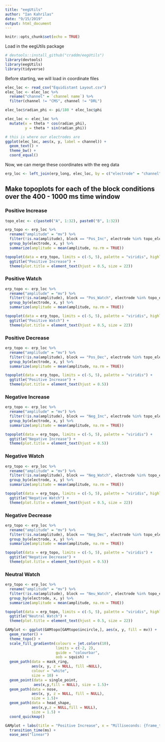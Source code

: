 ```yaml
---
title: "eegUtils"
author: "Ian Kahrilas"
date: "9/15/2019"
output: html_document
---
```


```r
knitr::opts_chunk$set(echo = TRUE)
```
Load in the eegUtils package
```r
# devtools::install_github("craddm/eegUtils")
library(devtools)
library(eegUtils)
library(tidyverse)
```
Before starting, we will load in coordinate files
```r
elec_loc <- read_csv("Equidistant Layout.csv")
elec_loc <- elec_loc %>%
  rename("channel" = `channel name`) %>%
  filter(channel != "CMS", channel != "DRL")

elec_loc$radian_phi <- pi/180 * elec_loc$phi

elec_loc <- elec_loc %>%
  mutate(x = theta * cos(radian_phi),
         y = theta * sin(radian_phi))

# this is where our electrodes are
ggplot(elec_loc, aes(x, y, label = channel)) +
  geom_text() +
  theme_bw() +
  coord_equal()
```
Now, we can merge these coordinates with the eeg data
```r
erp_loc <- left_join(erp_long, elec_loc, by = c("electrode" = "channel"))
```
## Make topoplots for each of the block conditions over the 400 - 1000 ms time window
### Positive Increase
```r
topo_elec <- c(paste0("A", 1:32), paste0("B", 1:32))

erp_topo <- erp_loc %>%
  rename("amplitude" = "mv") %>%
  filter(!is.na(amplitude), block == "Pos_Inc", electrode %in% topo_elec, between(ms, 398, 1002)) %>%
  group_by(electrode, x, y) %>%
  summarize(amplitude = mean(amplitude, na.rm = TRUE))

topoplot(data = erp_topo, limits = c(-5, 5), palette = "viridis", highlights = Pz_elec) +
  ggtitle("Positive Increase") +
  theme(plot.title = element_text(hjust = 0.5, size = 22))
```
### Positive Watch
```r
erp_topo <- erp_loc %>%
  rename("amplitude" = "mv") %>%
  filter(!is.na(amplitude), block == "Pos_Watch", electrode %in% topo_elec, between(ms, 398, 1002)) %>%
  group_by(electrode, x, y) %>%
  summarize(amplitude = mean(amplitude, na.rm = TRUE))

topoplot(data = erp_topo, limits = c(-5, 5), palette = "viridis", highlights = Pz_elec) +
  ggtitle("Positive Watch") +
  theme(plot.title = element_text(hjust = 0.5, size = 22))
```
### Positive Decrease
```r
erp_topo <- erp_loc %>%
  rename("amplitude" = "mv") %>%
  filter(!is.na(amplitude), block == "Pos_Dec", electrode %in% topo_elec, between(ms, 398, 1002)) %>%
  group_by(electrode, x, y) %>%
  summarize(amplitude = mean(amplitude, na.rm = TRUE))

topoplot(data = erp_topo, limits = c(-5, 5), palette = "viridis") +
  ggtitle("Positive Increase") +
  theme(plot.title = element_text(hjust = 0.5))
```
### Negative Increase
```r
erp_topo <- erp_loc %>%
  rename("amplitude" = "mv") %>%
  filter(!is.na(amplitude), block == "Neg_Inc", electrode %in% topo_elec, between(ms, 398, 1002)) %>%
  group_by(electrode, x, y) %>%
  summarize(amplitude = mean(amplitude, na.rm = TRUE))

topoplot(data = erp_topo, limits = c(-5, 5), palette = "viridis") +
  ggtitle("Negative Increase") +
  theme(plot.title = element_text(hjust = 0.5))
```
### Negative Watch
```r
erp_topo <- erp_loc %>%
  rename("amplitude" = "mv") %>%
  filter(!is.na(amplitude), block == "Neg_Watch", electrode %in% topo_elec, between(ms, 398, 1002)) %>%
  group_by(electrode, x, y) %>%
  summarize(amplitude = mean(amplitude, na.rm = TRUE))

topoplot(data = erp_topo, limits = c(-5, 5), palette = "viridis", highlights = Pz_elec) +
  ggtitle("Negative Watch") +
  theme(plot.title = element_text(hjust = 0.5, size = 22))
```
### Negative Decrease
```r
erp_topo <- erp_loc %>%
  rename("amplitude" = "mv") %>%
  filter(!is.na(amplitude), block == "Neg_Dec", electrode %in% topo_elec, between(ms, 398, 1002)) %>%
  group_by(electrode, x, y) %>%
  summarize(amplitude = mean(amplitude, na.rm = TRUE))

topoplot(data = erp_topo, limits = c(-5, 5), palette = "viridis") +
  ggtitle("Negative Decrease") +
  theme(plot.title = element_text(hjust = 0.5))
```
### Neutral Watch
```r
erp_topo <- erp_loc %>%
  rename("amplitude" = "mv") %>%
  filter(!is.na(amplitude), block == "Neu_Watch", electrode %in% topo_elec, between(ms, 398, 1002)) %>%
  group_by(electrode, x, y) %>%
  summarize(amplitude = mean(amplitude, na.rm = TRUE))

topoplot(data = erp_topo, limits = c(-5, 5), palette = "viridis", highlights = Pz_elec) +
  ggtitle("Neutral Watch") +
  theme(plot.title = element_text(hjust = 0.5, size = 22))
```

```r
GAMplot <- ggplot(GAMtopo[GAMtopo$incircle,], aes(x, y, fill = mv)) +
  geom_raster() +
  theme_topo() +
  scale_fill_gradientn(colours = jet.colors(10),
                       limits = c(-2, 2),
                       guide = "colourbar",
                       oob = squish) +
  geom_path(data = mask_ring,
            aes(x, y, z = NULL, fill =NULL),
            colour = "white",
            size = 10) +
  geom_point(data = single_point,
             aes(x,y,fill = NULL), size = 1.5)+
  geom_path(data = nose,
            aes(x, y, z = NULL, fill = NULL),
            size = 1.5)+
  geom_path(data = head_shape,
            aes(x,y,z = NULL,fill = NULL),
            size = 1.5) +
  coord_quickmap()

GAMplot + labs(title = "Positive Increase", x = "Milliseconds: {frame_time}") +
  transition_time(ms) +
  ease_aes("linear")
```

